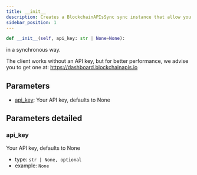 ```yaml
---
title: __init__
description: Creates a BlockchainAPIsSync sync instance that allow you to make API calls
sidebar_position: 1
---
```



```py
def __init__(self, api_key: str | None=None):
```
in a synchronous way.

The client works without an API key, but for better performance, we advise you
to get one at: https://dashboard.blockchainapis.io

## Parameters

 - [api_key](#api_key): Your API key, defaults to None


## Parameters detailed
### api_key

Your API key, defaults to None
- type: `str | None, optional`
- example: `None`

